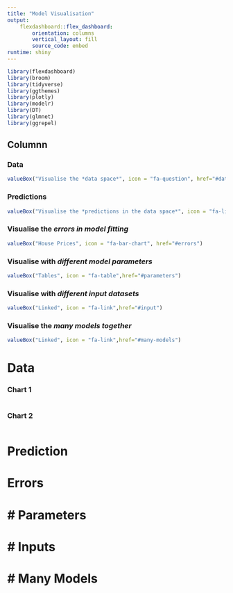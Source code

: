 ```yaml
---
title: "Model Visualisation"
output: 
    flexdashboard::flex_dashboard:
        orientation: columns
        vertical_layout: fill
        source_code: embed
runtime: shiny
---
```


```r
library(flexdashboard)
library(broom)
library(tidyverse)
library(ggthemes)
library(plotly)
library(modelr)
library(DT)
library(glmnet)
library(ggrepel)
```
 
Columnn {data-width=250}
-----------------------------------------------------------------------

### Data

```r
valueBox("Visualise the *data space*", icon = "fa-question", href="#data", color="success")
```

### Predictions

```r
valueBox("Visualise the *predictions in the data space*", icon = "fa-line-chart",href="#prediction")
```


### Visualise the *errors in model fitting*
    
```r
valueBox("House Prices", icon = "fa-bar-chart", href="#errors")
```
   
### Visualise with *different model parameters*

```r
valueBox("Tables", icon = "fa-table",href="#parameters")
```

### Visualise with *different input datasets*

```r
valueBox("Linked", icon = "fa-link",href="#input")
```

### Visualise the *many models together*

```r
valueBox("Linked", icon = "fa-link",href="#many-models")
```
 

Data
====================================
 

### Chart 1
    
```r
```
    
### Chart 2

```r
```


Prediction
====================================


Errors
====================================


# Parameters
====================================


# Inputs
====================================


# Many Models
====================================

